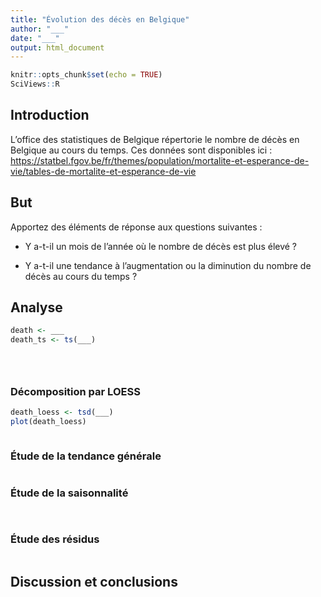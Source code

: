 ```yaml
---
title: "Évolution des décès en Belgique"
author: "___"
date: "___"
output: html_document
---
```


```r
knitr::opts_chunk$set(echo = TRUE)
SciViews::R
```

## Introduction

L'office des statistiques de Belgique répertorie le nombre de décès en Belgique au cours du temps. Ces données sont disponibles ici : <https://statbel.fgov.be/fr/themes/population/mortalite-et-esperance-de-vie/tables-de-mortalite-et-esperance-de-vie>

## But

Apportez des éléments de réponse aux questions suivantes :

-   Y a-t-il un mois de l'année où le nombre de décès est plus élevé ?

-   Y a-t-il une tendance à l'augmentation ou la diminution du nombre de décès au cours du temps ?

## Analyse

<!--% Importez le jeu de données à partir du fichier `death_month.rds` dans le dossier `data` et convertissez ce dernier en série temporelle univariée. Déterminez les caractéristiques temporelles de la série (début, fin, fréquence, etc.)-->

```r
death <- ___
death_ts <- ts(___)
```

<!--% Réalisez un graphique de votre objet `death_ts`. -->

```r

```

<!--% Interprétez ce graphique en 2 phrases.-->

<!--% Étudiez l'autocorrélation de cette série et expliquez ce que vous y observez. -->

```r

```

<!--% Interprétez ce graphique en 2 phrases.-->

<!--% Calculez des statistiques glissantes accompagnées d'une visualisation graphique. -->

```r

```

<!--% Interprétez ce graphique en 2 phrases.-->

### Décomposition par LOESS

<!--% Décomposez votre série grâce à la méthode LOESS afin d'extraire en une seule fois le cycle et la tendance générale. Utilisez la fonction `tsd()`. Choisissez judicieusement vos arguments pour un traitement ciblé. -->

```r
death_loess <- tsd(___)
plot(death_loess)
```

<!--% Interprétez et expliquez le choix des arguments employés pour décomposer votre série en maximum 4 phrases. -->

<!--% Utilisez la fonction `tseries()` afin d'obtenir un objet `mts` contenant l'ensemble des composantes. -->

```r

```

### Étude de la tendance générale

<!--% Sélectionnez la composante qui vous intéresse et répondez à la question suivante : "Y a-t-il une tendance à l'augmentation ou la diminution du nombre de décès au cours du temps ?" -->

```r

```

<!--% Interprétez vos résultats en 2 phrases.-->

### Étude de la saisonnalité

<!--% Sélectionnez la composante qui vous intéresse et étudiez les cycles présents dans cette série.-->

```r

```

<!--% Interprétez vos résultats en 2 phrases.-->

<!--% Répondez à la question suivante : "Y a-t-il un mois de l'année où le nombre de décès est plus élevé ?" -->

```r

```

<!--% Interprétez vos résultats en 2 phrases.-->

### Étude des résidus

<!--% Sélectionnez la composante qui vous intéresse et étudiez-là.-->

```r

```

<!--% Interprétez vos résultats en 2 phrases.-->

## Discussion et conclusions

<!--% Répondez aux questions posées dans la section but en 5 phrases maximum. -->
